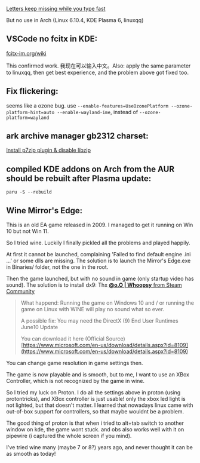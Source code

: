 [Letters keep missing while you type fast](https://github.com/fcitx/fcitx5/issues/379)

But no use in Arch (Linux 6.10.4, KDE Plasma 6, linuxqq)

## VSCode no fcitx in KDE:
[fcitx-im.org/wiki](https://fcitx-im.org/wiki/Using_Fcitx_5_on_Wayland#KDE_Plasma)

This confirmed work. 我现在可以输入中文。Also: apply the same parameter to linuxqq, then get best experience, and the problem above got fixed too.

## Fix flickering:
seems like a ozone bug. use `--enable-features=UseOzonePlatform --ozone-platform-hint=auto --enable-wayland-ime`, instead of `--ozone-platform=wayland`

## ark archive manager gb2312 charset:
[Install p7zip plugin & disable libzip](https://blog.csdn.net/Sheeplib/article/details/113695175)

## compiled KDE addons on Arch from the AUR should be rebuilt after Plasma update:
`paru -S --rebuild`

## Wine Mirror's Edge:

This is an old EA game released in 2009. I managed to get it running on Win 10 but not Win 11.

So I tried wine. Luckily I finally pickled all the problems and played happily.

At first it cannot be launched, complaining 'Failed to find default engine .ini ...' or some dlls are missing.
The solution is to launch the Mirror's Edge.exe in Binaries/ folder, not the one in the root.

Then the game launched, but with no sound in game (only startup video has sound). The solution is to install dx9:
Thx [**\@o.O | Whoopsy** from Steam Community](https://steamcommunity.com/app/70620/discussions/2/353915847942545341/)

> What happend: Running the game on Windows 10 and / or running the game on Linux with WINE will play no sound what so ever.
> 
> A possible fix: You may need the DirectX (9) End User Runtimes June10 Update
>
> You can download it here (Official Source)
> [https://www.microsoft.com/en-us/download/details.aspx?id=8109](https://www.microsoft.com/en-us/download/details.aspx?id=8109)

You can change game resolution in game settings then.

The game is now playable and is smooth, but to me, I want to use an XBox Controller,
which is not recognized by the game in wine.

So I tried my luck on Proton. I do all the settings above in proton (using protontricks),
and XBox controller is just usable! only the xbox led light is not lighted, but that doesn't matter.
I learned that nowadays linux came with out-of-box support for controllers, so that maybe wouldnt be a problem.

The good thing of proton is that when i tried to alt+tab switch to another window on kde, the game wont stuck.
and obs also works well with it on pipewire (i captured the whole screen if you mind).

I've tried wine many (maybe 7 or 8?) years ago, and never thought it can be as smooth as today!